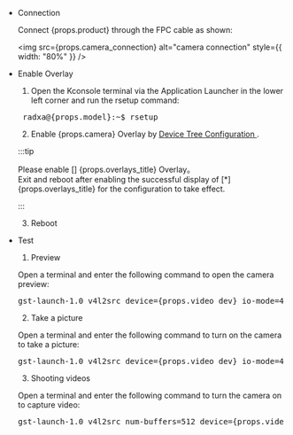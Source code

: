 - Connection

  Connect {props.product} through the FPC cable as shown:

  <img src={props.camera_connection} alt="camera connection" style={{ width: "80%" }} />

- Enable Overlay

  1. Open the Kconsole terminal via the Application Launcher in the lower left corner and run the rsetup command:

  <pre> radxa@{props.model}:~$ rsetup </pre>

  2. Enable {props.camera} Overlay by <a href={props.rsetup_path}> Device Tree Configuration </a>.

  :::tip

  Please enable [] {props.overlays_title} Overlay。<br/>
  Exit and reboot after enabling the successful display of [*] {props.overlays_title} for the configuration to take effect.

  :::

  3. Reboot

- Test

  1. Preview
  
  Open a terminal and enter the following command to open the camera preview:
  
  <pre>
  gst-launch-1.0 v4l2src device={props.video_dev} io-mode=4 ! videoconvert ! video/x-raw,format=NV12,width=1920,height=1080 ! xvimagesink;
  </pre>
  
  2. Take a picture
  
  Open a terminal and enter the following command to turn on the camera to take a picture:
  
  <pre>
  gst-launch-1.0 v4l2src device={props.video_dev} io-mode=4 ! videoconvert ! video/x-raw,format=NV12,width=1920,height=1080 ! jpegenc ! multifilesink location=file.name.jpg;
  </pre>
  
  3. Shooting videos
  
  Open a terminal and enter the following command to turn the camera on to capture video:
  
  <pre>
  gst-launch-1.0 v4l2src num-buffers=512 device={props.video_dev} io-mode=4 ! videoconvert ! video/x-raw, format=NV12, width=1920, height=1080, framerate=30/1 ! tee name=t ! queue ! mpph264enc ! queue ! h264parse ! mpegtsmux ! filesink location=/home/radxa/file.name.mp4
  </pre>
